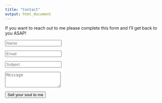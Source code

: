 ```yaml
---
title: "Contact"
output: html_document
---
```


If you want to reach out to me please complete this form and I'll get back to you ASAP!

<form role="form">
<div class="form-group">
<input name="name" id="name" placeholder="Name" class="form-control" type="text">
</div>
<div class="form-group">
<input name="email" id="email" placeholder="Email" class="form-control" type="email">
</div>
<div class="form-group">
<input name="subject" id="subject" placeholder="Subject" class="form-control" type="text">
</div>
<div class="form-group">
<textarea name="message" id="message" placeholder="Message" class="form-control" rows="3" cols="20"></textarea>
</div>
<div class="form-group">
<input value="Sell your soul to me" class="form-control" type="submit">
</div>
</form>